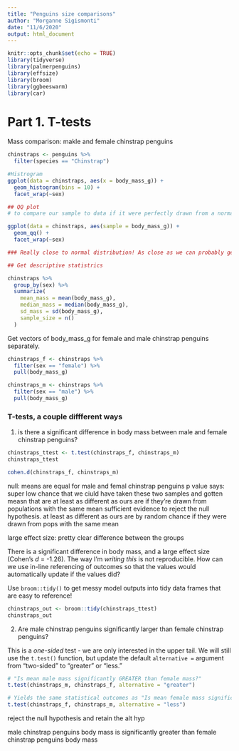```yaml
---
title: "Penguins size comparisons"
author: "Morganne Sigismonti"
date: "11/6/2020"
output: html_document
---
```


```r
knitr::opts_chunk$set(echo = TRUE)
library(tidyverse)
library(palmerpenguins)
library(effsize)
library(broom)
library(ggbeeswarm)
library(car)
```

# Part 1. T-tests

Mass comparison: makle and female chinstrap penguins
```r
chinstraps <- penguins %>% 
  filter(species == "Chinstrap")

#Histrogram
ggplot(data = chinstraps, aes(x = body_mass_g)) +
  geom_histogram(bins = 10) +
  facet_wrap(~sex)

## QQ plot
# to compare our sample to data if it were perfectly drawn from a normal distribution

ggplot(data = chinstraps, aes(sample = body_mass_g)) +
  geom_qq() +
  facet_wrap(~sex)

### Really close to normal distribution! As close as we can probably get!

## Get descriptive statistrics

chinstraps %>%
  group_by(sex) %>% 
  summarize(
    mean_mass = mean(body_mass_g),
    median_mass = median(body_mass_g),
    sd_mass = sd(body_mass_g),
    sample_size = n()
  )
```

Get vectors of body_mass_g for female and male chinstrap penguins separately.

```r
chinstraps_f <- chinstraps %>% 
  filter(sex == "female") %>% 
  pull(body_mass_g)

chinstraps_m <- chinstraps %>% 
  filter(sex == "male") %>% 
  pull(body_mass_g)
```


### T-tests, a couple diffferent ways

1. is there a significant difference in body mass between male and female chinstrap penguins?

```r
chinstraps_ttest <- t.test(chinstraps_f, chinstraps_m)
chinstraps_ttest

cohen.d(chinstraps_f, chinstraps_m)
```

null: means are equal for male and femal chinstrap penguins
p value says: super low chance that we ciuld have taken these two samples and gotten measn that are at least as different as ours are if they're drawn from populations with the same mean sufficient evidence to reject the null hypothesis.  at least as different as ours are by random chance if they were drawn from pops with the same mean

large effect size: pretty clear difference between the groups

There is a significant difference in body mass, and a large effect size (Cohen's *d* = -1.26). The way I'm *writing this* is not reproducible. How can we use in-line referencing of outcomes so that the values would automatically update if the values did? 

Use `broom::tidy()` to get messy model outputs into tidy data frames that are easy to reference! 

```r
chinstraps_out <- broom::tidy(chinstraps_ttest)
chinstraps_out
```


2. Are male chinstrap penguins significantly larger than female chinstrap penguins? 

This is a *one-sided* test - we are only interested in the upper tail. We will still use the `t.test()` function, but update the default `alternative = ` argument from "two-sided" to "greater" or "less."

```r
# "Is mean male mass significantly GREATER than female mass?"
t.test(chinstraps_m, chinstraps_f, alternative = "greater")

# Yields the same statistical outcomes as "Is mean female mass significantly LESS than male mass?" 
t.test(chinstraps_f, chinstraps_m, alternative = "less")
```
reject the null hypothesis and retain the alt hyp

male chinstrap penguins body mass is significantly greater than female chinstrap penguins body mass
